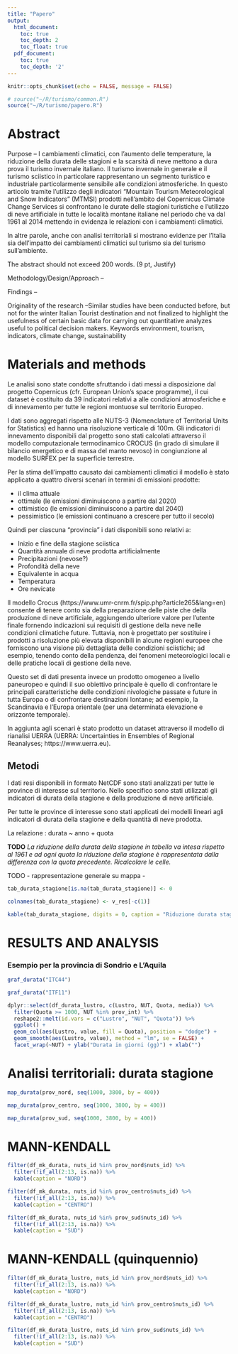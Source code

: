 ```yaml
---
title: "Papero"
output:
  html_document:
    toc: true
    toc_depth: 2
    toc_float: true
  pdf_document:
    toc: true
    toc_depth: '2'
---
```


```r
knitr::opts_chunk$set(echo = FALSE, message = FALSE)

# source("~/R/turismo/common.R")
source("~/R/turismo/papero.R")

```


# Abstract

Purpose – I cambiamenti climatici, con l’aumento delle temperature, la riduzione della durata delle stagioni e la scarsità di neve mettono a dura prova il turismo invernale italiano.
Il turismo invernale in generale e il turismo sciistico in particolare rappresentano un segmento turistico e industriale particolarmente sensibile alle condizioni atmosferiche. In questo articolo tramite l’utilizzo degli indicatori “Mountain Tourism Meteorological and Snow Indicators” (MTMSI) prodotti nell’ambito del Copernicus Climate Change Services si confrontano le durate delle stagioni turistiche e l’utilizzo di neve artificiale in tutte le località montane italiane nel periodo che va dal 1961 al 2014 mettendo in evidenza le relazioni con i cambiamenti climatici.

In altre parole, anche con analisi territoriali si mostrano evidenze per l’Italia sia dell’impatto dei cambiamenti climatici sul turismo sia del turismo sull’ambiente. 

The abstract should not exceed 200 words. (9 pt, Justify)

Methodology/Design/Approach – 

Findings – 

Originality of the research –Similar studies have been conducted before, but not for the winter Italian Tourist destination and not finalized to highlight the usefulness of certain basic data for carrying out quantitative analyzes useful to political decision makers.
Keywords environment, tourism, indicators, climate change, sustainability



# Materials and methods 

Le analisi sono state condotte sfruttando i dati messi a disposizione dal progetto Copernicus (cfr. European Union’s space programme), il cui dataset è costituito da 39 indicatori relativi a alle condizioni atmosferiche e di innevamento per tutte le regioni montuose sul territorio Europeo. 

I dati sono aggregati rispetto alle NUTS-3 (Nomenclature of Territorial Units for Statistics) ed hanno una risoluzione verticale di 100m.
Gli indicatori di innevamento disponibili dal progetto sono stati calcolati attraverso il modello computazionale termodinamico CROCUS (in grado di simulare il bilancio energetico e di massa del manto nevoso) in congiunzione al modello SURFEX per la superficie terrestre.

Per la stima dell’impatto causato dai cambiamenti climatici il modello è stato applicato a quattro diversi scenari in termini di emissioni prodotte:

- il clima attuale
- ottimale (le emissioni diminuiscono a partire dal 2020)
- ottimistico (le emissioni diminuiscono a partire dal 2040)
- pessimistico (le emissioni continuano a crescere per tutto il secolo)

Quindi per ciascuna "provincia" i dati disponibili sono relativi a:

- Inizio e fine della stagione sciistica
- Quantità annuale di neve prodotta artificialmente
- Precipitazioni (nevose?)
- Profondità della neve
- Equivalente in acqua
- Temperatura 
- Ore nevicate

Il modello Crocus (https://www.umr-cnrm.fr/spip.php?article265&lang=en) consente di tenere conto sia della preparazione delle piste che della produzione di neve artificiale, aggiungendo ulteriore valore per l’utente finale fornendo indicazioni sui requisiti di gestione della neve nelle condizioni climatiche future. Tuttavia, non è progettato per sostituire i prodotti a risoluzione più elevata disponibili in alcune regioni europee che forniscono una visione più dettagliata delle condizioni sciistiche; ad esempio, tenendo conto della pendenza, dei fenomeni meteorologici locali e delle pratiche locali di gestione della neve.

Questo set di dati presenta invece un prodotto omogeneo a livello paneuropeo e quindi il suo obiettivo principale è quello di confrontare le principali caratteristiche delle condizioni nivologiche passate e future in tutta Europa o di confrontare destinazioni lontane; ad esempio, la Scandinavia e l'Europa orientale (per una determinata elevazione e orizzonte temporale).

In aggiunta agli scenari è stato prodotto un dataset attraverso il modello di rianalisi UERRA (UERRA: Uncertainties in Ensembles of Regional Reanalyses; https://www.uerra.eu).

## Metodi

I dati resi disponibili in formato NetCDF sono stati analizzati per tutte le province di interesse sul territorio. Nello specifico sono stati utilizzati gli indicatori di durata della stagione e della produzione di neve artificiale.

Per tutte le province di interesse sono stati applicati dei modelli lineari agli indicatori di durata della stagione e della quantità di neve prodotta.

La relazione : durata ~ anno + quota

**TODO** _La riduzione della durata della stagione in tabella va intesa rispetto al 1961 e ad ogni quota la riduzione della stagione è rappresentata dalla differenza con la quota precedente. Ricalcolare le celle._

TODO 
- rappresentazione generale su mappa 
- 

```r
tab_durata_stagione[is.na(tab_durata_stagione)] <- 0

colnames(tab_durata_stagione) <- v_res[-c(1)]

kable(tab_durata_stagione, digits = 0, caption = "Riduzione durata stagione 1961 vs 2014") %>% kable_styling()
```

# RESULTS AND ANALYSIS

### Esempio per la provincia di Sondrio e L'Aquila

```r
graf_durata("ITC44")
```


```r
graf_durata("ITF11")
```


```r

dplyr::select(df_durata_lustro, c(Lustro, NUT, Quota, media)) %>% 
  filter(Quota >= 1000, NUT %in% prov_int) %>% 
  reshape2::melt(id.vars = c("Lustro", "NUT", "Quota")) %>% 
  ggplot() + 
  geom_col(aes(Lustro, value, fill = Quota), position = "dodge") + 
  geom_smooth(aes(Lustro, value), method = "lm", se = FALSE) +
  facet_wrap(~NUT) + ylab("Durata in giorni (gg)") + xlab("")
```


# Analisi territoriali: durata stagione

```r
map_durata(prov_nord, seq(1000, 3800, by = 400))
```


```r
map_durata(prov_centro, seq(1000, 3800, by = 400))
```


```r
map_durata(prov_sud, seq(1000, 3800, by = 400))
```

# MANN-KENDALL

```r
filter(df_mk_durata, nuts_id %in% prov_nord$nuts_id) %>% 
  filter(!if_all(2:13, is.na)) %>% 
  kable(caption = "NORD")

filter(df_mk_durata, nuts_id %in% prov_centro$nuts_id) %>% 
  filter(!if_all(2:13, is.na)) %>% 
  kable(caption = "CENTRO")

filter(df_mk_durata, nuts_id %in% prov_sud$nuts_id) %>% 
  filter(!if_all(2:13, is.na)) %>% 
  kable(caption = "SUD")

```

# MANN-KENDALL (quinquennio)

```r
filter(df_mk_durata_lustro, nuts_id %in% prov_nord$nuts_id) %>% 
  filter(!if_all(2:13, is.na)) %>% 
  kable(caption = "NORD")

filter(df_mk_durata_lustro, nuts_id %in% prov_centro$nuts_id) %>% 
  filter(!if_all(2:13, is.na)) %>% 
  kable(caption = "CENTRO")

filter(df_mk_durata_lustro, nuts_id %in% prov_sud$nuts_id) %>% 
  filter(!if_all(2:13, is.na)) %>% 
  kable(caption = "SUD")

```

